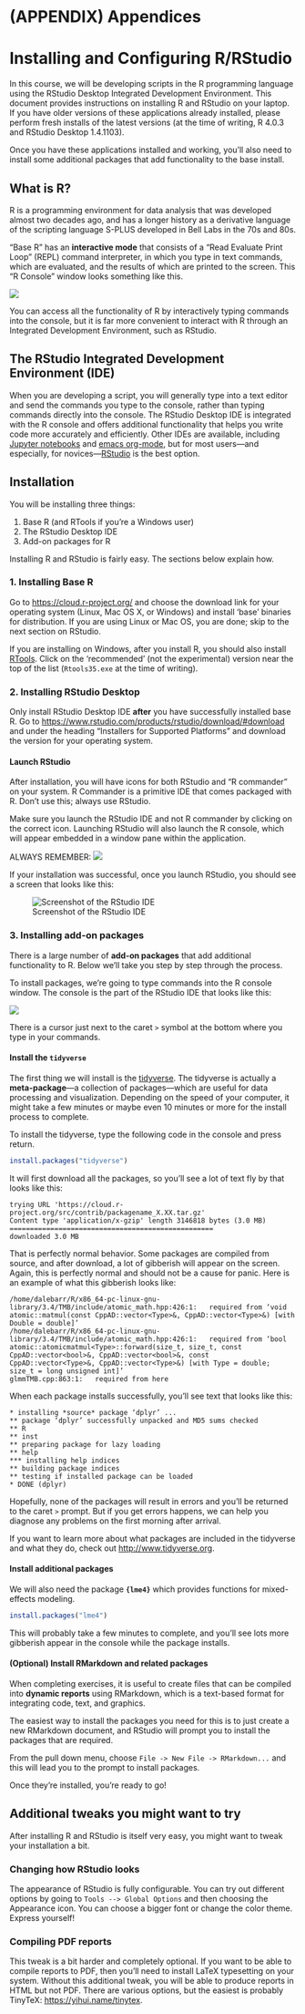 # (APPENDIX) Appendices  {-}

# Installing and Configuring R/RStudio

In this course, we will be developing scripts in the R programming language using the RStudio Desktop Integrated Development Environment. This document provides instructions on installing R and RStudio on your laptop.  If you have older versions of these applications already installed, please perform fresh installs of the latest versions (at the time of writing, R 4.0.3 and RStudio Desktop 1.4.1103).

Once you have these applications installed and working, you'll also need to install some additional packages that add functionality to the base install.

## What is R? 

R is a programming environment for data analysis that was developed almost two decades ago, and has a longer history as a derivative language of the scripting language S-PLUS developed in Bell Labs in the 70s and 80s.

&ldquo;Base R&rdquo; has an **interactive mode** that consists of a &ldquo;Read Evaluate Print Loop&rdquo; (REPL) command interpreter, in which you type in text commands, which are evaluated, and the results of which are printed to the screen.  This &ldquo;R Console&rdquo; window looks something like this.

![](images/01_walkthrough/repl.png)

You can access all the functionality of R by interactively typing commands into the console, but it is far more convenient to interact with R through an Integrated Development Environment, such as RStudio.

## The RStudio Integrated Development Environment (IDE)
<a name="rstudio_ide"></a>

When you are developing a script, you will generally type into a text editor and send the commands you type to the console, rather than typing commands directly into the console.  The RStudio Desktop IDE is integrated with the R console and offers additional functionality that helps you write code more accurately and efficiently.  Other IDEs are available, including [Jupyter notebooks](https://jupyter.org/) and [emacs org-mode](https://orgmode.org/), but for most users---and especially, for novices---[RStudio](http://www.rstudio.com) is the best option.

## Installation {#install}
<a name="installr"></a>

You will be installing three things:

1. Base R (and RTools if you're a Windows user)
2. The RStudio Desktop IDE
3. Add-on packages for R

Installing R and RStudio is fairly easy. The sections below explain how.

### 1. Installing Base R

Go to <https://cloud.r-project.org/> and choose the
download link for your operating system (Linux, Mac OS X, or Windows)
and install &lsquo;base&rsquo; binaries for distribution. If you are using Linux
or Mac OS, you are done; skip to the next section on RStudio. 

If you are installing on Windows, after you install R, you should
also install [RTools](https://cloud.r-project.org/bin/windows/Rtools/). Click on the
&lsquo;recommended&rsquo; (not the experimental) version near the top of the list (`Rtools35.exe` at the
time of writing).

### 2. Installing RStudio Desktop

Only install RStudio Desktop IDE **after** you have successfully installed base R. Go to <https://www.rstudio.com/products/rstudio/download/#download> and under the heading "Installers for Supported Platforms" and download the version for your operating system.

#### Launch RStudio

After installation, you will have icons for both RStudio and &ldquo;R commander&rdquo; on your system. R Commander is a primitive IDE that comes packaged with R. Don't use this; always use RStudio.  

Make sure you launch the RStudio IDE and not R commander by clicking on the correct icon.  Launching RStudio will also launch the R console, which will appear embedded in a window pane within the application.

<p class="alert alert-warning">
ALWAYS REMEMBER:
![](images/01_walkthrough/launch.png)
</p>

If your installation was successful, once you launch RStudio, you should see a screen that looks like this:

![Screenshot of the RStudio IDE](images/01_walkthrough/rstudio.png)

### 3. Installing add-on packages

There is a large number of **add-on packages** that add additional functionality to R.  Below we'll take you step by step through the process.

To install packages, we're going to type commands into the R console window. The console is the part of the RStudio IDE that looks like this:

![](images/just_the_console.png)

There is a cursor just next to the caret `>` symbol at the bottom where you type in your commands.

#### Install the `tidyverse`

The first thing we will install is the [tidyverse](http://www.tidyverse.org). The tidyverse is actually a **meta-package**---a collection of packages---which are useful for data processing and visualization.  Depending on the speed of your computer, it might take a few minutes or maybe even 10 minutes or more for the install process to complete. 

To install the tidyverse, type the following code in the console and press return.

```r
install.packages("tidyverse")
```

It will first download all the packages, so you'll see a lot of text fly by that looks like this:

```
trying URL 'https://cloud.r-project.org/src/contrib/packagename_X.XX.tar.gz'
Content type 'application/x-gzip' length 3146818 bytes (3.0 MB)
==================================================
downloaded 3.0 MB
```

That is perfectly normal behavior.  Some packages are compiled from source, and after download, a lot of gibberish will appear on the screen. Again, this is perfectly normal and should not be a cause for panic. Here is an example of what this gibberish looks like:

```
/home/dalebarr/R/x86_64-pc-linux-gnu-library/3.4/TMB/include/atomic_math.hpp:426:1:   required from ‘void atomic::matmul(const CppAD::vector<Type>&, CppAD::vector<Type>&) [with Double = double]’
/home/dalebarr/R/x86_64-pc-linux-gnu-library/3.4/TMB/include/atomic_math.hpp:426:1:   required from ‘bool atomic::atomicmatmul<Type>::forward(size_t, size_t, const CppAD::vector<bool>&, CppAD::vector<bool>&, const CppAD::vector<Type>&, CppAD::vector<Type>&) [with Type = double; size_t = long unsigned int]’
glmmTMB.cpp:863:1:   required from here
```

When each package installs successfully, you'll see text that looks like this:

```
* installing *source* package ‘dplyr’ ...
** package ‘dplyr’ successfully unpacked and MD5 sums checked
** R
** inst
** preparing package for lazy loading
** help
*** installing help indices
** building package indices
** testing if installed package can be loaded
* DONE (dplyr)
```

Hopefully, none of the packages will result in errors and you'll be returned to the caret `>` prompt. But if you get errors happens, we can help you diagnose any problems on the first morning after arrival.

If you want to learn more about what packages are included in the tidyverse and what they do, check out <http://www.tidyverse.org>.

#### Install additional packages

We will also need the package **`{lme4}`** which provides functions for mixed-effects modeling.

```r
install.packages("lme4")
```

This will probably take a few minutes to complete, and you'll see lots more gibberish appear in the console while the package installs.

#### (Optional) Install RMarkdown and related packages

When completing exercises, it is useful to create files that can be compiled into **dynamic reports** using RMarkdown, which is a text-based format for integrating code, text, and graphics.

The easiest way to install the packages you need for this is to just create a new RMarkdown document, and RStudio will prompt you to install the packages that are required.

From the pull down menu, choose `File -> New File -> RMarkdown...` and this will lead you to the prompt to install packages.

Once they're installed, you're ready to go!

## Additional tweaks you might want to try

After installing R and RStudio is itself very easy, you might want to tweak your installation a bit.

### Changing how RStudio looks

The appearance of RStudio is fully configurable. You can try out different options by going to `Tools --> Global Options` and then choosing the Appearance icon. You can choose a bigger font or change the color theme. Express yourself!

### Compiling PDF reports

This tweak is a bit harder and completely optional. If you want to be able to compile reports to PDF, then you'll need to install LaTeX typesetting on your system.  Without this additional tweak, you will be able to produce reports in HTML but not PDF. There are various options, but the easiest is probably TinyTeX: <https://yihui.name/tinytex>.
